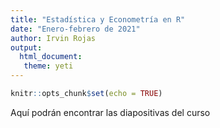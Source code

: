 ```yaml
---
title: "Estadística y Econometría en R"
date: "Enero-febrero de 2021"
author: Irvin Rojas
output: 
  html_document:
   theme: yeti
---
```


```r
knitr::opts_chunk$set(echo = TRUE)
```

Aquí podrán encontrar las diapositivas del curso
